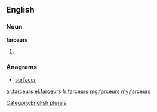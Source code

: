 ==English==

===Noun===
'''farceurs'''

# {{plural of|farceur}}

===Anagrams===
* [[surfacer#English|surfacer]]

[[Category:English plurals]]

[[ar:farceurs]]
[[el:farceurs]]
[[fr:farceurs]]
[[mg:farceurs]]
[[my:farceurs]]